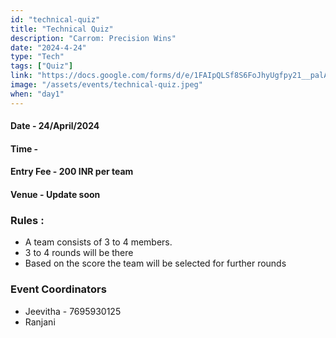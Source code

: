 ```yaml
---
id: "technical-quiz"
title: "Technical Quiz"
description: "Carrom: Precision Wins"
date: "2024-4-24"
type: "Tech" 
tags: ["Quiz"]
link: "https://docs.google.com/forms/d/e/1FAIpQLSf8S6FoJhyUgfpy21__palAmQj_chtvw1ZcggNPU4ie8Syu-Q/viewform?usp=sf_link"
image: "/assets/events/technical-quiz.jpeg"
when: "day1"
---
```


<h4>Date - 24/April/2024</h4>
<h4>Time - </h4>
<h4>Entry Fee - 200 INR per team</h4>
<h4>Venue - Update soon</h4>
<h3>Rules :</h3>

- A team consists of 3 to 4 members.  
- 3 to 4 rounds will be there
- Based on the score the team will be selected for further rounds




<h3>Event Coordinators</h3>

- Jeevitha - 7695930125
- Ranjani